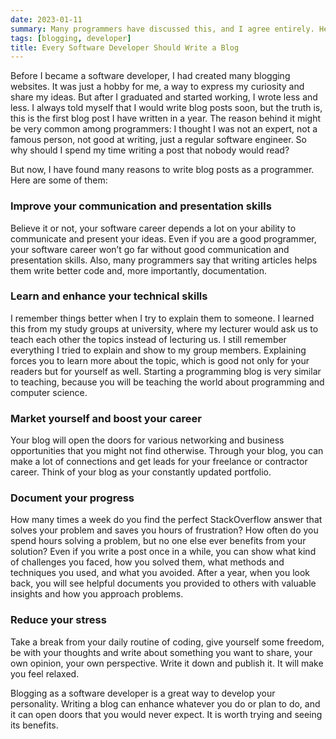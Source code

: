 ```yaml
---
date: 2023-01-11
summary: Many programmers have discussed this, and I agree entirely. Here are just my few takes on blogging and its benefits.
tags: [blogging, developer]
title: Every Software Developer Should Write a Blog
---
```


Before I became a software developer, I had created many blogging websites. It was just a hobby for me, a way to express my curiosity and share my ideas. But after I graduated and started working, I wrote less and less. I always told myself that I would write blog posts soon, but the truth is, this is the first blog post I have written in a year. The reason behind it might be very common among programmers: I thought I was not an expert, not a famous person, not good at writing, just a regular software engineer. So why should I spend my time writing a post that nobody would read?

But now, I have found many reasons to write blog posts as a programmer. Here are some of them:

### Improve your communication and presentation skills

Believe it or not, your software career depends a lot on your ability to communicate and present your ideas. Even if you are a good programmer, your software career won’t go far without good communication and presentation skills. Also, many programmers say that writing articles helps them write better code and, more importantly, documentation.

### Learn and enhance your technical skills

I remember things better when I try to explain them to someone. I learned this from my study groups at university, where my lecturer would ask us to teach each other the topics instead of lecturing us. I still remember everything I tried to explain and show to my group members. Explaining forces you to learn more about the topic, which is good not only for your readers but for yourself as well. Starting a programming blog is very similar to teaching, because you will be teaching the world about programming and computer science.

### Market yourself and boost your career

Your blog will open the doors for various networking and business opportunities that you might not find otherwise. Through your blog, you can make a lot of connections and get leads for your freelance or contractor career. Think of your blog as your constantly updated portfolio.

### Document your progress

How many times a week do you find the perfect StackOverflow answer that solves your problem and saves you hours of frustration? How often do you spend hours solving a problem, but no one else ever benefits from your solution? Even if you write a post once in a while, you can show what kind of challenges you faced, how you solved them, what methods and techniques you used, and what you avoided. After a year, when you look back, you will see helpful documents you provided to others with valuable insights and how you approach problems.

### Reduce your stress

Take a break from your daily routine of coding, give yourself some freedom, be with your thoughts and write about something you want to share, your own opinion, your own perspective. Write it down and publish it. It will make you feel relaxed.

Blogging as a software developer is a great way to develop your personality. Writing a blog can enhance whatever you do or plan to do, and it can open doors that you would never expect. It is worth trying and seeing its benefits.
